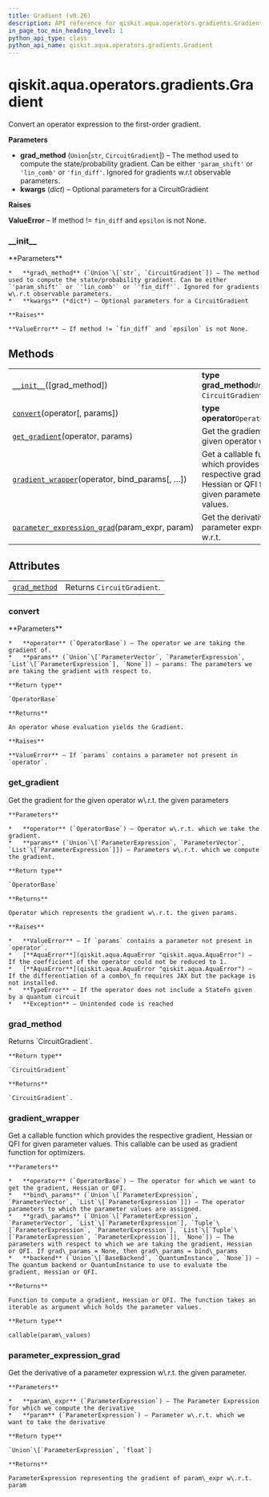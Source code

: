 ```yaml
---
title: Gradient (v0.26)
description: API reference for qiskit.aqua.operators.gradients.Gradient in qiskit v0.26
in_page_toc_min_heading_level: 1
python_api_type: class
python_api_name: qiskit.aqua.operators.gradients.Gradient
---
```


<span id="qiskit-aqua-operators-gradients-gradient" />

# qiskit.aqua.operators.gradients.Gradient

<Class id="qiskit.aqua.operators.gradients.Gradient" isDedicatedPage={true} github="https://github.com/qiskit-community/qiskit-aqua/tree/stable/0.9/qiskit/aqua/operators/gradients/gradient.py" signature="Gradient(grad_method='param_shift', **kwargs)" modifiers="class">
  Convert an operator expression to the first-order gradient.

  **Parameters**

  *   **grad\_method** (`Union`\[`str`, `CircuitGradient`]) – The method used to compute the state/probability gradient. Can be either `'param_shift'` or `'lin_comb'` or `'fin_diff'`. Ignored for gradients w\.r.t observable parameters.
  *   **kwargs** (*dict*) – Optional parameters for a CircuitGradient

  **Raises**

  **ValueError** – If method != `fin_diff` and `epsilon` is not None.

  ### \_\_init\_\_

  <Function id="qiskit.aqua.operators.gradients.Gradient.__init__" signature="__init__(grad_method='param_shift', **kwargs)">
    **Parameters**

    *   **grad\_method** (`Union`\[`str`, `CircuitGradient`]) – The method used to compute the state/probability gradient. Can be either `'param_shift'` or `'lin_comb'` or `'fin_diff'`. Ignored for gradients w\.r.t observable parameters.
    *   **kwargs** (*dict*) – Optional parameters for a CircuitGradient

    **Raises**

    **ValueError** – If method != `fin_diff` and `epsilon` is not None.
  </Function>

  ## Methods

  |                                                                                                                                                                                             |                                                                                                            |
  | ------------------------------------------------------------------------------------------------------------------------------------------------------------------------------------------- | ---------------------------------------------------------------------------------------------------------- |
  | [`__init__`](#qiskit.aqua.operators.gradients.Gradient.__init__ "qiskit.aqua.operators.gradients.Gradient.__init__")(\[grad\_method])                                                       | **type grad\_method**`Union`\[`str`, `CircuitGradient`]                                                    |
  | [`convert`](#qiskit.aqua.operators.gradients.Gradient.convert "qiskit.aqua.operators.gradients.Gradient.convert")(operator\[, params])                                                      | **type operator**`OperatorBase`                                                                            |
  | [`get_gradient`](#qiskit.aqua.operators.gradients.Gradient.get_gradient "qiskit.aqua.operators.gradients.Gradient.get_gradient")(operator, params)                                          | Get the gradient for the given operator w\.r.t.                                                            |
  | [`gradient_wrapper`](#qiskit.aqua.operators.gradients.Gradient.gradient_wrapper "qiskit.aqua.operators.gradients.Gradient.gradient_wrapper")(operator, bind\_params\[, …])                  | Get a callable function which provides the respective gradient, Hessian or QFI for given parameter values. |
  | [`parameter_expression_grad`](#qiskit.aqua.operators.gradients.Gradient.parameter_expression_grad "qiskit.aqua.operators.gradients.Gradient.parameter_expression_grad")(param\_expr, param) | Get the derivative of a parameter expression w\.r.t.                                                       |

  ## Attributes

  |                                                                                                                               |                            |
  | ----------------------------------------------------------------------------------------------------------------------------- | -------------------------- |
  | [`grad_method`](#qiskit.aqua.operators.gradients.Gradient.grad_method "qiskit.aqua.operators.gradients.Gradient.grad_method") | Returns `CircuitGradient`. |

  ### convert

  <Function id="qiskit.aqua.operators.gradients.Gradient.convert" signature="convert(operator, params=None)">
    **Parameters**

    *   **operator** (`OperatorBase`) – The operator we are taking the gradient of.
    *   **params** (`Union`\[`ParameterVector`, `ParameterExpression`, `List`\[`ParameterExpression`], `None`]) – params: The parameters we are taking the gradient with respect to.

    **Return type**

    `OperatorBase`

    **Returns**

    An operator whose evaluation yields the Gradient.

    **Raises**

    **ValueError** – If `params` contains a parameter not present in `operator`.
  </Function>

  ### get\_gradient

  <Function id="qiskit.aqua.operators.gradients.Gradient.get_gradient" signature="get_gradient(operator, params)">
    Get the gradient for the given operator w\.r.t. the given parameters

    **Parameters**

    *   **operator** (`OperatorBase`) – Operator w\.r.t. which we take the gradient.
    *   **params** (`Union`\[`ParameterExpression`, `ParameterVector`, `List`\[`ParameterExpression`]]) – Parameters w\.r.t. which we compute the gradient.

    **Return type**

    `OperatorBase`

    **Returns**

    Operator which represents the gradient w\.r.t. the given params.

    **Raises**

    *   **ValueError** – If `params` contains a parameter not present in `operator`.
    *   [**AquaError**](qiskit.aqua.AquaError "qiskit.aqua.AquaError") – If the coefficient of the operator could not be reduced to 1.
    *   [**AquaError**](qiskit.aqua.AquaError "qiskit.aqua.AquaError") – If the differentiation of a combo\_fn requires JAX but the package is not installed.
    *   **TypeError** – If the operator does not include a StateFn given by a quantum circuit
    *   **Exception** – Unintended code is reached
  </Function>

  ### grad\_method

  <Attribute id="qiskit.aqua.operators.gradients.Gradient.grad_method">
    Returns `CircuitGradient`.

    **Return type**

    `CircuitGradient`

    **Returns**

    `CircuitGradient`.
  </Attribute>

  ### gradient\_wrapper

  <Function id="qiskit.aqua.operators.gradients.Gradient.gradient_wrapper" signature="gradient_wrapper(operator, bind_params, grad_params=None, backend=None)">
    Get a callable function which provides the respective gradient, Hessian or QFI for given parameter values. This callable can be used as gradient function for optimizers.

    **Parameters**

    *   **operator** (`OperatorBase`) – The operator for which we want to get the gradient, Hessian or QFI.
    *   **bind\_params** (`Union`\[`ParameterExpression`, `ParameterVector`, `List`\[`ParameterExpression`]]) – The operator parameters to which the parameter values are assigned.
    *   **grad\_params** (`Union`\[`ParameterExpression`, `ParameterVector`, `List`\[`ParameterExpression`], `Tuple`\[`ParameterExpression`, `ParameterExpression`], `List`\[`Tuple`\[`ParameterExpression`, `ParameterExpression`]], `None`]) – The parameters with respect to which we are taking the gradient, Hessian or QFI. If grad\_params = None, then grad\_params = bind\_params
    *   **backend** (`Union`\[`BaseBackend`, `QuantumInstance`, `None`]) – The quantum backend or QuantumInstance to use to evaluate the gradient, Hessian or QFI.

    **Returns**

    Function to compute a gradient, Hessian or QFI. The function takes an iterable as argument which holds the parameter values.

    **Return type**

    callable(param\_values)
  </Function>

  ### parameter\_expression\_grad

  <Function id="qiskit.aqua.operators.gradients.Gradient.parameter_expression_grad" signature="parameter_expression_grad(param_expr, param)" modifiers="static">
    Get the derivative of a parameter expression w\.r.t. the given parameter.

    **Parameters**

    *   **param\_expr** (`ParameterExpression`) – The Parameter Expression for which we compute the derivative
    *   **param** (`ParameterExpression`) – Parameter w\.r.t. which we want to take the derivative

    **Return type**

    `Union`\[`ParameterExpression`, `float`]

    **Returns**

    ParameterExpression representing the gradient of param\_expr w\.r.t. param
  </Function>
</Class>

